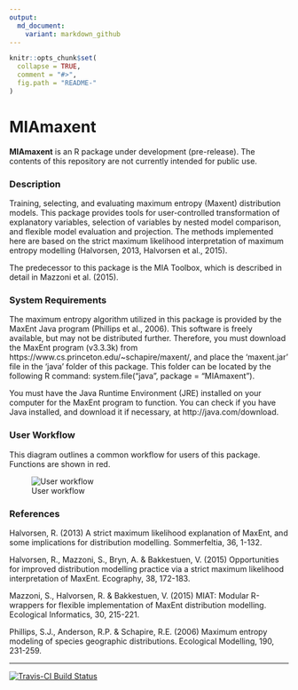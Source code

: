 ```yaml
---
output:
  md_document:
    variant: markdown_github
---
```


<!-- README.md is generated from README.Rmd. Please edit that file -->

```r
knitr::opts_chunk$set(
  collapse = TRUE,
  comment = "#>",
  fig.path = "README-"
)
```

# MIAmaxent

**MIAmaxent** is an R package under development (pre-release). The contents of this repository are not currently intended for public use.

### Description
Training, selecting, and evaluating maximum entropy (Maxent) distribution models. This package provides tools for user-controlled transformation of explanatory variables, selection of variables by nested model comparison, and flexible model evaluation and projection. The methods implemented here are based on the strict maximum likelihood interpretation of maximum entropy modelling (Halvorsen, 2013, Halvorsen et al., 2015).

The predecessor to this package is the MIA Toolbox, which is described in detail in Mazzoni et al. (2015). 

### System Requirements
The maximum entropy algorithm utilized in this package is provided by the MaxEnt Java program (Phillips et al., 2006). This software is freely available, but may not be distributed further. Therefore, you must download the MaxEnt program (v3.3.3k) from https://www.cs.princeton.edu/~schapire/maxent/, and place the 'maxent.jar' file in the 'java' folder of this package. This folder can be located by the following R command: system.file("java", package = "MIAmaxent"). 

You must have the Java Runtime Environment (JRE) installed on your computer for the MaxEnt program to function. You can check if you have Java installed, and download it if necessary, at http://java.com/download.

### User Workflow
This diagram outlines a common workflow for users of this package. Functions are shown in red.

![User workflow](/man/figures/workflow-flowchart.png)

### References
Halvorsen, R. (2013) A strict maximum likelihood explanation of MaxEnt, and some implications for distribution modelling. Sommerfeltia, 36, 1-132.

Halvorsen, R., Mazzoni, S., Bryn, A. & Bakkestuen, V. (2015) Opportunities for improved distribution modelling practice via a strict maximum likelihood interpretation of MaxEnt. Ecography, 38, 172-183.

Mazzoni, S., Halvorsen, R. & Bakkestuen, V. (2015) MIAT: Modular R-wrappers for flexible implementation of MaxEnt distribution modelling. Ecological Informatics, 30, 215-221.

Phillips, S.J., Anderson, R.P. & Schapire, R.E. (2006) Maximum entropy modeling of species geographic distributions. Ecological Modelling, 190, 231-259.

***

[![Travis-CI Build Status](https://travis-ci.org/julienvollering/MIAmaxent.svg?branch=master)](https://travis-ci.org/julienvollering/MIAmaxent)
